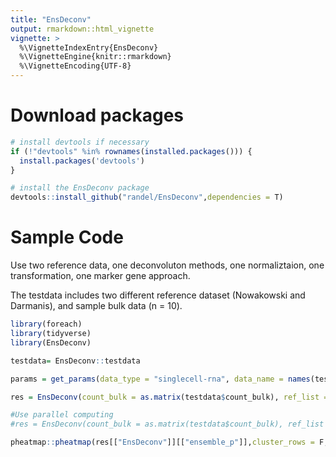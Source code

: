 ```yaml
---
title: "EnsDeconv"
output: rmarkdown::html_vignette
vignette: >
  %\VignetteIndexEntry{EnsDeconv}
  %\VignetteEngine{knitr::rmarkdown}
  %\VignetteEncoding{UTF-8}
---
```


# Download packages

```r
# install devtools if necessary
if (!"devtools" %in% rownames(installed.packages())) {
  install.packages('devtools')
}

# install the EnsDeconv package
devtools::install_github("randel/EnsDeconv",dependencies = T)

```






# Sample Code
Use two reference data, one deconvoluton methods, one normaliztaion, one transformation, one marker gene approach.

The testdata includes two different reference dataset (Nowakowski and Darmanis), and sample bulk data (n = 10).
```r
library(foreach)
library(tidyverse)
library(EnsDeconv)

testdata= EnsDeconv::testdata

params = get_params(data_type = "singlecell-rna", data_name = names(testdata$ref_list), n_markers = 50,Marker.Method = "t",TNormalization = "none",CNormalization = "none",dmeths = "CIBERSORT")

res = EnsDeconv(count_bulk = as.matrix(testdata$count_bulk), ref_list = testdata$ref_list, ncore = 4, parallel_comp = F, params = params,trueMet = "ROS")

#Use parallel computing
#res = EnsDeconv(count_bulk = as.matrix(testdata$count_bulk), ref_list = testdata$ref_list, ncore = 4, parallel_comp = T, params = params,trueMet = "ROS",outpath= '...')
```


```r
pheatmap::pheatmap(res[["EnsDeconv"]][["ensemble_p"]],cluster_rows = F,cluster_cols = F)
```

